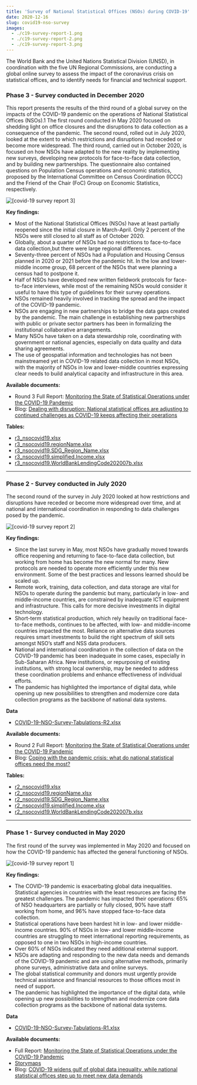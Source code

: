 ```yaml
---
title: 'Survey of National Statistical Offices (NSOs) during COVID-19'
date: 2020-12-16
slug: covid19-nso-survey
images:
  - ./c19-survey-report-1.png
  - ./c19-survey-report-2.png
  - ./c19-survey-report-3.png
---
```



The World Bank and the United Nations Statistical Division (UNSD), in
coordination with the five UN Regional Commissions, are conducting a global
online survey to assess the impact of the coronavirus crisis on statistical
offices, and to identify needs for financial and technical support.

### Phase 3 - Survey conducted in December 2020

This report presents the results of the third round of a global survey on the
impacts of the COVID-19 pandemic on the operations of National Statistical
Offices (NSOs).1 The first round conducted in May 2020 focused on shedding light
on office closures and the disruptions to data collection as a consequence of
the pandemic. The second round, rolled out in July 2020, looked at the extent to
which restrictions and disruptions had receded or become more widespread. The
third round, carried out in October 2020, is focused on how NSOs have adapted to
the new reality by implementing new surveys, developing new protocols for
face-to-face data collection, and by building new partnerships. The
questionnaire also contained questions on Population Census operations and
economic statistics, proposed by the International Committee on Census
Coordination (ICCC) and the Friend of the Chair (FoC) Group on Economic
Statistics, respectively.

<Box mb={3}>
  <Img
    fluid={props.images[2]}
    title="[covid-19 survey report 3]"
    alt="[covid-19 survey report 3]"
  />
</Box>

**Key findings:**

- Most of the National Statistical Offices (NSOs) have at least partially
  reopened since the initial closure in March-April. Only 2 percent of the NSOs
  were still closed to all staff as of October 2020.
- Globally, about a quarter of NSOs had no restrictions to face-to-face data
  collection,but there were large regional differences.
- Seventy-three percent of NSOs had a Population and Housing Census planned in
  2020 or 2021 before the pandemic hit. In the low and lower-middle income
  group, 68 percent of the NSOs that were planning a census had to postpone it.
- Half of NSOs have developed new written fieldwork protocols for face-to-face
  interviews, while most of the remaining NSOs would consider it useful to have
  this type of guidelines for their survey operations.
- NSOs remained heavily involved in tracking the spread and the impact of the
  COVID-19 pandemic.
- NSOs are engaging in new partnerships to bridge the data gaps created by the
  pandemic. The main challenge in establishing new partnerships with public or
  private sector partners has been in formalizing the institutional
  collaborative arrangements.
- Many NSOs have taken on a data stewardship role, coordinating with government
  or national agencies, especially on data quality and data sharing agreements.
- The use of geospatial information and technologies has not been mainstreamed
  yet in COVID-19 related data collection in most NSOs, with the majority of
  NSOs in low and lower-middle countries expressing clear needs to build
  analytical capacity and infrastructure in this area.

**Available documents:**

- Round 3 Full Report:
  [Monitoring the State of Statistical Operations under the COVID-19 Pandemic](https://unstats.un.org/unsd/covid19-response/covid19-nso-survey-report-3.pdf)
- Blog:
  [Dealing with disruption: National statistical offices are adjusting to continued challenges as COVID-19 keeps affecting their operations](https://covid-19-response.unstatshub.org/statistical-programmes/dealing-with-disruption/)

**Tables:**

- [r3_nsocovid19.xlsx](/r3_nsocovid19.xlsx)
- [r3_nsocovid19.regionName.xlsx](/r3_nsocovid19.regionName.xlsx)
- [r3_nsocovid19.SDG_Region_Name.xlsx](/r3_nsocovid19.SDG_Region_Name.xlsx)
- [r3_nsocovid19.simplified.Income.xlsx](/r3_nsocovid19.simplified.Income.xlsx)
- [r3_nsocovid19.WorldBankLendingCode202007b.xlsx](/r3_nsocovid19.WorldBankLendingCode202007b.xlsx)

---

### Phase 2 - Survey conducted in July 2020

The second round of the survey in July 2020 looked at how restrictions and
disruptions have receded or become more widespread over time, and at national
and international coordination in responding to data challenges posed by the
pandemic.

<Box mb={3}>
  <Img
    fluid={props.images[1]}
    title="[covid-19 survey report 2]"
    alt="[covid-19 survey report 2]"
  />
</Box>

**Key findings:**

- Since the last survey in May, most NSOs have gradually moved towards office
  reopening and returning to face-to-face data collection, but working from home
  has become the new normal for many. New protocols are needed to operate more
  efficiently under this new environment. Some of the best practices and lessons
  learned should be scaled up.
- Remote work, training, data collection, and data storage are vital for NSOs to
  operate during the pandemic but many, particularly in low- and middle-income
  countries, are constrained by inadequate ICT equipment and infrastructure.
  This calls for more decisive investments in digital technology.
- Short-term statistical production, which rely heavily on traditional
  face-to-face methods, continues to be affected, with low- and middle-income
  countries impacted the most. Reliance on alternative data sources requires
  smart investments to build the right spectrum of skill sets amongst NSO’s
  staff and NSS data producers.
- National and international coordination in the collection of data on the
  COVID-19 pandemic has been inadequate in some cases, especially in Sub-Saharan
  Africa. New institutions, or repurposing of existing institutions, with strong
  local ownership, may be needed to address these coordination problems and
  enhance effectiveness of individual efforts.
- The pandemic has highlighted the importance of digital data, while opening up
  new possibilities to strengthen and modernize core data collection programs as
  the backbone of national data systems.

**Data**

- [COVID-19-NSO-Survey-Tabulations-R2.xlsx](https://unstats.un.org/unsd/covid19-response/COVID-19-NSO-Survey-Tabulations-R2.xlsx)

**Available documents:**

- Round 2 Full Report:
  [Monitoring the State of Statistical Operations under the COVID-19 Pandemic](https://unstats.un.org/unsd/covid19-response/covid19-nso-survey-report-2.pdf)
- Blog:
  [Coping with the pandemic crisis: what do national statistical offices need the most?](https://covid-19-response.unstatshub.org/statistical-programmes/priority-needs-of-national-statistical-offices/)

**Tables:**

- [r2_nsocovid19.xlsx](/r2_nsocovid19.xlsx)
- [r2_nsocovid19.regionName.xlsx](/r2_nsocovid19.regionName.xlsx)
- [r2_nsocovid19.SDG_Region_Name.xlsx](/r2_nsocovid19.SDG_Region_Name.xlsx)
- [r2_nsocovid19.simplified.Income.xlsx](/r2_nsocovid19.simplified.Income.xlsx)
- [r2_nsocovid19.WorldBankLendingCode202007b.xlsx](/r2_nsocovid19.WorldBankLendingCode202007b.xlsx)

---

### Phase 1 - Survey conducted in May 2020

The first round of the survey was implemented in May 2020 and focused on how the
COVID-19 pandemic has affected the general functioning of NSOs.

<Box mb={3}>
  <Img
    fluid={props.images[0]}
    title="[covid-19 survey report 1]"
    alt="[covid-19 survey report 1]"
  />
</Box>

**Key findings:**

- The COVID-19 pandemic is exacerbating global data inequalities. Statistical
  agencies in countries with the least resources are facing the greatest
  challenges. The pandemic has impacted their operations: 65% of NSO
  headquarters are partially or fully closed, 90% have staff working from home,
  and 96% have stopped face-to-face data collection.
- Statistical operations have been hardest hit in low- and lower middle-income
  countries. 90% of NSOs in low- and lower middle-income countries are
  struggling to meet international reporting requirements, as opposed to one in
  two NSOs in high-income countries.
- Over 60% of NSOs indicated they need additional external support.
- NSOs are adapting and responding to the new data needs and demands of the
  COVID-19 pandemic and are using alternative methods, primarily phone surveys,
  administrative data and online surveys.
- The global statistical community and donors must urgently provide technical
  assistance and financial resources to those offices most in need of support.
- The pandemic has highlighted the importance of the digital data, while opening
  up new possibilities to strengthen and modernize core data collection programs
  as the backbone of national data systems.

**Data**

- [COVID-19-NSO-Survey-Tabulations-R1.xlsx](https://unstats.un.org/unsd/covid19-response/COVID-19-NSO-Survey-Tabulations-R1.xlsx)

**Available documents:**

- Full Report:
  [Monitoring the State of Statistical Operations under the COVID-19 Pandemic](https://unstats.un.org/unsd/covid19-response/covid19-nso-survey-report.pdf)
- [Storymaps](https://storymaps.arcgis.com/stories/ea8f835689744f88a7a8bebb7fed00a4)
- Blog:
  [COVID-19 widens gulf of global data inequality, while national statistical offices step up to meet new data demands](https://covid-19-response.unstatshub.org/statistical-programmes/covid-19-widens-gulf-of-data-inequality/)

